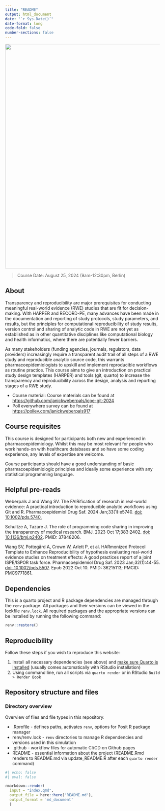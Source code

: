 ```yaml
---
title: "README"
output: html_document
date: "`r Sys.Date()`"
date-format: long
code-fold: false
number-sections: false
---
```


![](icpe24_logo.png){fig-align="center" width="728"}

> Course Date: August 25, 2024 (9am-12:30pm, Berlin)

## About {.unnumbered}

Transparency and reproducibility are major prerequisites for conducting meaningful real-world evidence (RWE) studies that are fit for decision-making. With HARPER and RECORD-PE, many advances have been made in the documentation and reporting of study protocols, study parameters, and results, but the principles for computational reproducibility of study results, version control and sharing of analytic code in RWE are not yet as established as in other quantitative disciplines like computational biology and health informatics, where there are potentially fewer barriers.

As many stakeholders (funding agencies, journals, regulators, data providers) increasingly require a transparent audit trail of all steps of a RWE study and reproducible analytic source code, this warrants pharmacoepidemiologists to upskill and implement reproducible workflows as routine practice. This course aims to give an introduction on practical study design templates (HARPER) and tools (git, quarto) to increase the transparency and reproducibility across the design, analysis and reporting stages of a RWE study.

:::: {.content-visible when-format="html"}
::: callout-tip
-   Course material: Course materials can be found at <https://github.com/janickweberpals/icpe-git-2024>
-   Poll everywhere survey can be found at <https://pollev.com/janickweberpals917>
:::
::::

<!--#

## [Intro](https://docs.google.com/presentation/d/1j6LsWOIuNQbo8jRhGsEpOGSRuvrXpox-UIweZPemCco/edit?usp=sharing){.unnumbered}

<iframe src="https://docs.google.com/presentation/d/e/2PACX-1vRBPAY8Qv8iCTrckw7MXAJPKfO8WtvZCSZAcnLx097G2AHk78MY-AieJqCgdGVpYNobGfemmAINFBkK/embed?start=false&amp;loop=false&amp;delayms=3000" frameborder="0" width="725" height="440.6641" allowfullscreen="true" mozallowfullscreen="true" webkitallowfullscreen="true">

</iframe>

</iframe>

## [Outro](https://docs.google.com/presentation/d/1PVlWnePZY7WsqlGHuZ_BCd3VBXg4vB0FmN0rq2oSx7E/edit?usp=sharing){.unnumbered}

<iframe src="https://docs.google.com/presentation/d/e/2PACX-1vRZDmme11u8JNR5PgfJbucRySNw3TX2Prx9aD6iAS9XZmZZ0ui7Er3WCXiFiexn7Iap0vgyYCus4-Vh/embed?start=false&amp;loop=false&amp;delayms=3000" frameborder="0" width="725" height="440.6641" allowfullscreen="true" mozallowfullscreen="true" webkitallowfullscreen="true">

</iframe>

-->

## Course requisites {.unnumbered}

This course is designed for participants both new and experienced in pharmacoepidemiology. Whilst this may be most relevant for people who work hands-on with healthcare databases and so have some coding experience, any levels of expertise are welcome.

:::: {.content-visible when-format="html"}
::: callout-important
Course participants should have a good understanding of basic pharmacoepidemiologic principles and ideally some experience with any statistical programming language.
:::
::::

## Helpful pre-reads {.unnumbered}

Weberpals J and Wang SV. The FAIRification of research in real-world evidence: A practical introduction to reproducible analytic workflows using Git and R. Pharmacoepidemiol Drug Saf. 2024 Jan;33(1):e5740. [doi: 10.1002/pds.5740.](https://onlinelibrary.wiley.com/doi/10.1002/pds.5740)

Schultze A, Tazare J. The role of programming code sharing in improving the transparency of medical research. BMJ. 2023 Oct 17;383:2402. [doi: 10.1136/bmj.p2402](https://www.bmj.com/content/383/bmj.p2402.long). PMID: 37848206.

Wang SV, Pottegård A, Crown W, Arlett P, et al. HARmonized Protocol Template to Enhance Reproducibility of hypothesis evaluating real-world evidence studies on treatment effects: A good practices report of a joint ISPE/ISPOR task force. Pharmacoepidemiol Drug Saf. 2023 Jan;32(1):44-55. [doi: 10.1002/pds.5507](https://onlinelibrary.wiley.com/doi/10.1002/pds.5507). Epub 2022 Oct 10. PMID: 36215113; PMCID: PMC9771861.

:::: {.content-visible when-format="html"}
## Dependencies {#sec-dependencies .unnumbered}

This is a quarto project and R package dependencies are managed through the `renv` package. All packages and their versions can be viewed in the lockfile `renv.lock`. All required packages and the appropriate versions can be installed by running the following command:

```r
renv::restore()
```

## Reproducibility {.unnumbered}

Follow these steps if you wish to reproduce this website:

::: callout-note
1.  Install all necessary dependencies (see above) and [make sure Quarto is installed](https://quarto.org/docs/get-started/) (usually comes automatically with RStudio installation)
2.  Using command line, run all scripts via `quarto render` or in RStudio `Build > Render Book`
:::

## Repository structure and files {.unnumbered}

### Directory overview {.unnumbered}

Overview of files and file types in this repository:

-   .Rprofile - defines paths, activates `renv`, options for Posit R package manager
-   renv/renv.lock - `renv` directories to manage R dependencies and versions used in this simulation
-   .github - workflow files for automatic CI/CD on Github pages
-   README - essential information about the project (README.Rmd renders to README.md via update_README.R after each `quarto render` command)
::::

```r
#| echo: false
#| eval: false

rmarkdown::render(
  input = "index.qmd", 
  output_file = here::here('README.md'), 
  output_format = 'md_document'
  )
```
